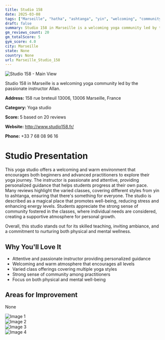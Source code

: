 ```yaml
---
title: Studio 158
date: 2025-03-08
tags: ["Marseille", "hatha", "ashtanga", "yin", "welcoming", "community-oriented", "Marseille"]  
draft: false
summary: Studio 158 in Marseille is a welcoming yoga community led by the passionate instructor Allan.
gm_reviews_count: 20
gm_totalScore: 5
gym_score: 4.0
city: Marseille
state: None
country: None
url: Marseille_Studio_158
---
```


<div className="aspect-[16/9] relative my-8">
  <img 
    src="https://lh5.googleusercontent.com/p/AF1QipN9QTz4pyMECQpIHJLBk0w48zLmq2yZDREyaVj0=w1920-h1080-k-no"
    alt="Studio 158 - Main View"
    className="object-cover absolute inset-0 w-full h-full rounded-lg"
  />
</div>

Studio 158 in Marseille is a welcoming yoga community led by the passionate instructor Allan.

**Address:** 158 rue breteuil 13006, 13006 Marseille, France

**Category:** Yoga studio

**Score:** 5 based on 20 reviews

**Website:** http://www.studio158.fr/

**Phone:** +33 7 68 08 96 16

# Studio Presentation

This yoga studio offers a welcoming and warm environment that encourages both beginners and advanced practitioners to explore their yoga journey. The instructor is passionate and attentive, providing personalized guidance that helps students progress at their own pace. Many reviews highlight the varied classes, covering different styles from yin to ashtanga, ensuring that there's something for everyone. The studio is described as a magical place that promotes well-being, reducing stress and enhancing energy levels. Students appreciate the strong sense of community fostered in the classes, where individual needs are considered, creating a supportive atmosphere for personal growth.

Overall, this studio stands out for its skilled teaching, inviting ambiance, and a commitment to nurturing both physical and mental wellness.

## Why You'll Love It

- Attentive and passionate instructor providing personalized guidance
- Welcoming and warm atmosphere that encourages all levels
- Varied class offerings covering multiple yoga styles
- Strong sense of community among practitioners
- Focus on both physical and mental well-being

## Areas for Improvement

None

<div className="grid grid-cols-1 xl:grid-cols-2 gap-4 my-8">
<div className="aspect-[4/3] relative"><img src="https://lh5.googleusercontent.com/p/AF1QipNEuLYG-166K8d16p8e7klzL2aztMy_CpYdXErN=w1920-h1080-k-no" alt="Image 1" className="object-cover absolute inset-0 w-full h-full rounded-lg" /></div>
<div className="aspect-[4/3] relative"><img src="https://lh5.googleusercontent.com/p/AF1QipMo4FBmp3QE8hmz27s72yuyomNHkEHXTgkt2MTP=w1920-h1080-k-no" alt="Image 2" className="object-cover absolute inset-0 w-full h-full rounded-lg" /></div>
<div className="aspect-[4/3] relative"><img src="https://lh5.googleusercontent.com/p/AF1QipP2Fa6z9LBMhzAqlWdEwTb2lokzKZPpyOYO92Y6=w1920-h1080-k-no" alt="Image 3" className="object-cover absolute inset-0 w-full h-full rounded-lg" /></div>
<div className="aspect-[4/3] relative"><img src="https://lh5.googleusercontent.com/p/AF1QipMTRqwMbfu6aoB49jmz0Umj-Hf8bsJdTTSaYb8f=w1920-h1080-k-no" alt="Image 4" className="object-cover absolute inset-0 w-full h-full rounded-lg" /></div>
</div>